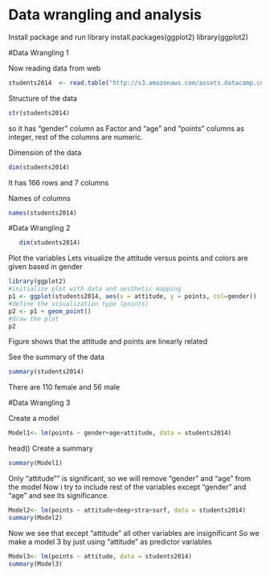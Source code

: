# Data wrangling and analysis

Install package and run library
install.packages(ggplot2)
library(ggplot2)

#Data Wrangling 1 

Now reading data from web
```r
students2014  <- read.table("http://s3.amazonaws.com/assets.datacamp.com/production/course_2218/datasets/learning2014.txt", sep=",", header =T)
```
Structure of the data
```r
str(students2014)
```
so it has "gender" column as Factor and "age" and "points" columns as integer, rest of the columns are numeric.

Dimension of the data
```r
dim(students2014)
```
It has 166 rows and 7 columns

Names of columns
```r
names(students2014)
```

#Data Wrangling 2 

```r
   dim(students2014)
```
Plot the variables
Lets visualize the attitude versus points and colors are given based in gender 

```r
library(ggplot2)
#initialize plot with data and aesthetic mapping
p1 <- ggplot(students2014, aes(x = attitude, y = points, col=gender))
#define the visualization type (points)
p2 <- p1 + geom_point()
#draw the plot
p2
```
Figure shows that the attitude and points are linearly related

See the summary of the data
```r
summary(students2014) 
```
There are 110 female and 56 male

#Data Wrangling 3

Create a model
```r
Model1<- lm(points ~ gender+age+attitude, data = students2014)
```
head()
Create a summary
```r
summary(Model1)
```

Only "attitude"" is significant, so we will remove "gender" and "age" from the model
Now i try to include rest of the variables except "gender" and "age" and see its significance.

```r
Model2<- lm(points ~ attitude+deep+stra+surf, data = students2014)
summary(Model2)
```
Now we see that except "attitude" all other variables are insignificant
So we make a model 3 by just using "attitude" as predictor variables

```r
Model3<- lm(points ~ attitude, data = students2014)
summary(Model3)
```



